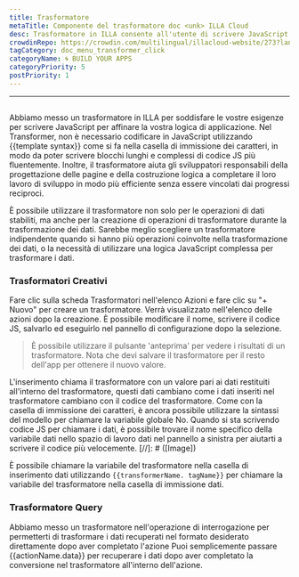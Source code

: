 ```yaml
---
title: Trasformatore
metaTitle: Componente del trasformatore doc <unk> ILLA Cloud
desc: Trasformatore in ILLA consente all'utente di scrivere JavaScript per affinare la logica dell'applicazione
crowdinRepo: https://crowdin.com/multilingual/illacloud-website/273?languages=itfilter=basic&value=0
tagCategory: doc_menu_transformer_click
categoryName: 🌀 BUILD YOUR APPS
categoryPriority: 5
postPriority: 1
---
```


* * *

## <h2 hidden>Trasformatore</h2>

Abbiamo messo un trasformatore in ILLA per soddisfare le vostre esigenze per scrivere JavaScript per affinare la vostra logica di applicazione. Nel Transformer, non è necessario codificare in JavaScript utilizzando {{template syntax}} come si fa nella casella di immissione dei caratteri, in modo da poter scrivere blocchi lunghi e complessi di codice JS più fluentemente. Inoltre, il trasformatore aiuta gli sviluppatori responsabili della progettazione delle pagine e della costruzione logica a completare il loro lavoro di sviluppo in modo più efficiente senza essere vincolati dai progressi reciproci.

È possibile utilizzare il trasformatore non solo per le operazioni di dati stabiliti, ma anche per la creazione di operazioni di trasformatore durante la trasformazione dei dati. Sarebbe meglio scegliere un trasformatore indipendente quando si hanno più operazioni coinvolte nella trasformazione dei dati, o la necessità di utilizzare una logica JavaScript complessa per trasformare i dati.

### Trasformatori Creativi

Fare clic sulla scheda Trasformatori nell'elenco Azioni e fare clic su "+ Nuovo" per creare un trasformatore. Verrà visualizzato nell'elenco delle azioni dopo la creazione. È possibile modificare il nome, scrivere il codice JS, salvarlo ed eseguirlo nel pannello di configurazione dopo la selezione.

> È possibile utilizzare il pulsante 'anteprima' per vedere i risultati di un trasformatore. Nota che devi salvare il trasformatore per il resto dell'app per ottenere il nuovo valore.

L'inserimento chiama il trasformatore con un valore pari ai dati restituiti all'interno del trasformatore, questi dati cambiano come i dati inseriti nel trasformatore cambiano con il codice del trasformatore. Come con la casella di immissione dei caratteri, è ancora possibile utilizzare la sintassi del modello per chiamare la variabile globale No. Quando si sta scrivendo codice JS per chiamare i dati, è possibile trovare il nome specifico della variabile dati nello spazio di lavoro dati nel pannello a sinistra per aiutarti a scrivere il codice più velocemente.
[//]\: # ([Image])

È possibile chiamare la variabile del trasformatore nella casella di inserimento dati utilizzando `{{transformerName. tagName}}` per chiamare la variabile del trasformatore nella casella di immissione dati.

### Trasformatore Query

Abbiamo messo un trasformatore nell'operazione di interrogazione per permetterti di trasformare i dati recuperati nel formato desiderato direttamente dopo aver completato l'azione Puoi semplicemente passare {{actionName.data}} per recuperare i dati dopo aver completato la conversione nel trasformatore all'interno dell'azione.
